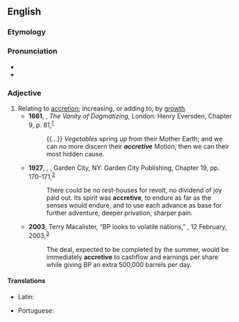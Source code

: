 ==English==

===Etymology===
{{suffix|accrete|ive|lang=en}}

===Pronunciation===
* {{IPA|/ə.ˈkɹi.tɪv/|lang=en}}
* {{audio|en-us-accretive.ogg|Audio (US)|lang=en}}

===Adjective===
{{en-adj|-}}

# Relating to [[accretion]]; increasing, or adding to, by [[growth]].
#* '''1661''', {{w|Joseph Glanvill}}, ''The Vanity of Dogmatizing'', London: Henry Eversden, Chapter 9, p. 81,<sup>[http://name.umdl.umich.edu/A42833.0001.001]</sup>
#*: {{...}} ''Vegetables'' spring up from their Mother Earth; and we can no more discern their '''''accretive''''' Motion, then we can their most hidden cause.
#* '''1927''', {{w|T. E. Lawrence}}, ''{{w|Seven Pillars of Wisdom|Revolt in the Desert}}'', Garden City, NY: Garden City Publishing, Chapter 19, pp. 170-171,<sup>[http://www.fadedpage.com/books/20130802/html.php]</sup>
#*: There could be no rest-houses for revolt, no dividend of joy paid out. Its spirit was '''accretive''', to endure as far as the senses would endure, and to use each advance as base for further adventure, deeper privation, sharper pain.
#* '''2003''', Terry Macalister, “BP looks to volatile nations,” ''{{w|The Guardian}}'', 12 February, 2003,<sup>[https://www.theguardian.com/business/2003/feb/12/russia.oilandpetrol]</sup>
#*: The deal, expected to be completed by the summer, would be immediately '''accretive''' to cashflow and earnings per share while giving BP an extra 500,000 barrels per day.

====Translations====
{{trans-top|relating to accretion}}
* Latin: {{t|la|accretivus}}
{{trans-mid}}
* Portuguese: {{t|pt|acretivo}}
{{trans-bottom}}
